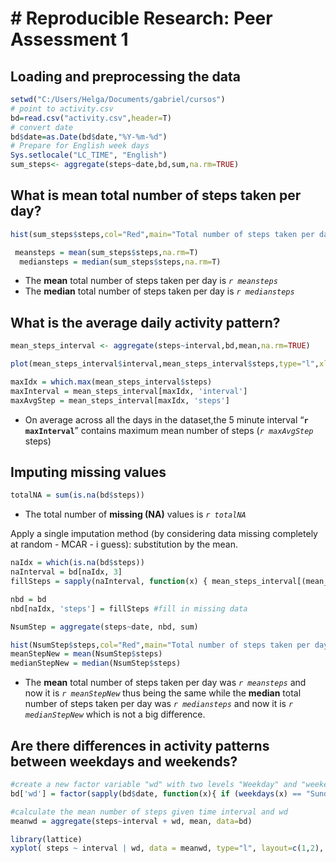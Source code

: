 # Reproducible Research: Peer Assessment 1
========================================================


## Loading and preprocessing the data
```r
setwd("C:/Users/Helga/Documents/gabriel/cursos")
# point to activity.csv
bd=read.csv("activity.csv",header=T)
# convert date
bd$date=as.Date(bd$date,"%Y-%m-%d")
# Prepare for English week days
Sys.setlocale("LC_TIME", "English")
sum_steps<- aggregate(steps~date,bd,sum,na.rm=TRUE)
```

## What is mean total number of steps taken per day?
```r
hist(sum_steps$steps,col="Red",main="Total number of steps taken per day frequencies",xlab="Total number of steps")
```
```r
 meansteps = mean(sum_steps$steps,na.rm=T)
  mediansteps = median(sum_steps$steps,na.rm=T)
```

* The __mean__ total number of steps taken per day is _`r meansteps`_
* The __median__ total number of steps taken per day is _`r mediansteps`_

## What is the average daily activity pattern?
```r
mean_steps_interval <- aggregate(steps~interval,bd,mean,na.rm=TRUE)
```
```r
plot(mean_steps_interval$interval,mean_steps_interval$steps,type="l",xlab="Step interval",ylab="Mean number of steps")
```
```r
maxIdx = which.max(mean_steps_interval$steps)
maxInterval = mean_steps_interval[maxIdx, 'interval']
maxAvgStep = mean_steps_interval[maxIdx, 'steps']
```
* On average across all the days in the dataset,the 5 minute interval "__`r maxInterval`__" contains maximum mean number of steps (_`r maxAvgStep`_ steps)

## Imputing missing values
```r
totalNA = sum(is.na(bd$steps))
```
* The total number of __missing (NA)__ values is _`r totalNA`_

Apply a single imputation method (by considering data missing completely at random - MCAR - i guess): substitution by the mean.
```r
naIdx = which(is.na(bd$steps))
naInterval = bd[naIdx, 3]
fillSteps = sapply(naInterval, function(x) { mean_steps_interval[(mean_steps_interval$interval==x), 2]})

nbd = bd
nbd[naIdx, 'steps'] = fillSteps #fill in missing data

NsumStep = aggregate(steps~date, nbd, sum)
```
```r
hist(NsumStep$steps,col="Red",main="Total number of steps taken per day frequencies",xlab="Total number of steps")
meanStepNew = mean(NsumStep$steps)
medianStepNew = median(NsumStep$steps)
```
* The __mean__ total number of steps taken per day was _`r meansteps`_ and now it is _`r meanStepNew`_ thus being the same while the __median__ total number of steps taken per day was _`r mediansteps`_ and now it is _`r medianStepNew`_ which is not a big difference.

## Are there differences in activity patterns between weekdays and weekends?
```r
#create a new factor variable "wd" with two levels "Weekday" and "weekend"
bd['wd'] = factor(sapply(bd$date, function(x){ if (weekdays(x) == "Sunday" | weekdays(x) == "Saturday") { "weekend" } else { "weekday"} }))

#calculate the mean number of steps given time interval and wd
meanwd = aggregate(steps~interval + wd, mean, data=bd)

library(lattice)
xyplot( steps ~ interval | wd, data = meanwd, type="l", layout=c(1,2), xlab="Interval", ylab="Mean number of steps")

```